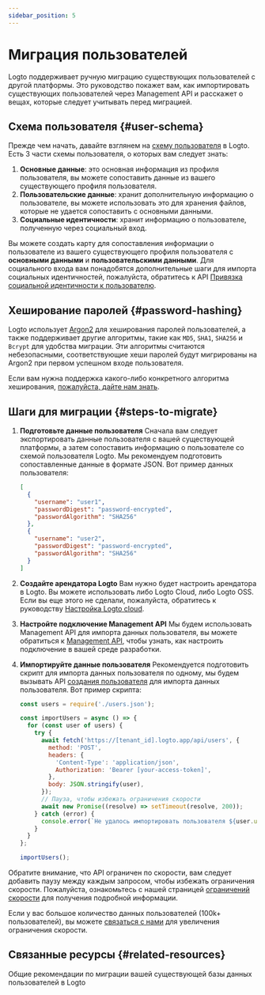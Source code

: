 ```yaml
---
sidebar_position: 5
---
```


# Миграция пользователей

Logto поддерживает ручную миграцию существующих пользователей с другой платформы. Это руководство покажет вам, как импортировать существующих пользователей через Management API и расскажет о вещах, которые следует учитывать перед миграцией.

## Схема пользователя \{#user-schema}

Прежде чем начать, давайте взглянем на [схему пользователя](/user-management/user-data/#user-profile) в Logto. Есть 3 части схемы пользователя, о которых вам следует знать:

1. **Основные данные**: это основная информация из профиля пользователя, вы можете сопоставить данные из вашего существующего профиля пользователя.
2. **Пользовательские данные**: хранит дополнительную информацию о пользователе, вы можете использовать это для хранения файлов, которые не удается сопоставить с основными данными.
3. **Социальные идентичности**: хранит информацию о пользователе, полученную через социальный вход.

Вы можете создать карту для сопоставления информации о пользователе из вашего существующего профиля пользователя с **основными данными** и **пользовательскими данными**. Для социального входа вам понадобятся дополнительные шаги для импорта социальных идентичностей, пожалуйста, обратитесь к API [Привязка социальной идентичности к пользователю](https://openapi.logto.io/operation/operation-createuseridentity).

## Хеширование паролей \{#password-hashing}

Logto использует [Argon2](https://en.wikipedia.org/wiki/Argon2) для хеширования паролей пользователей, а также поддерживает другие алгоритмы, такие как `MD5`, `SHA1`, `SHA256` и `Bcrypt` для удобства миграции. Эти алгоритмы считаются небезопасными, соответствующие хеши паролей будут мигрированы на Argon2 при первом успешном входе пользователя.

Если вам нужна поддержка какого-либо конкретного алгоритма хеширования, [пожалуйста, дайте нам знать](https://logto.io/contact).

## Шаги для миграции \{#steps-to-migrate}

1.  **Подготовьте данные пользователя**
    Сначала вам следует экспортировать данные пользователя с вашей существующей платформы, а затем сопоставить информацию о пользователе со схемой пользователя Logto. Мы рекомендуем подготовить сопоставленные данные в формате JSON. Вот пример данных пользователя:

    ```json
    [
      {
        "username": "user1",
        "passwordDigest": "password-encrypted",
        "passwordAlgorithm": "SHA256"
      },
      {
        "username": "user2",
        "passwordDigest": "password-encrypted",
        "passwordAlgorithm": "SHA256"
      }
    ]
    ```

2.  **Создайте арендатора Logto**
    Вам нужно будет настроить арендатора в Logto. Вы можете использовать либо Logto Cloud, либо Logto OSS. Если вы еще этого не сделали, пожалуйста, обратитесь к руководству [Настройка Logto cloud](/introduction/set-up-logto-cloud/#create-logto-tenant).
3.  **Настройте подключение Management API**
    Мы будем использовать Management API для импорта данных пользователя, вы можете обратиться к [Management API](/integrate-logto/interact-with-management-api), чтобы узнать, как настроить подключение в вашей среде разработки.
4.  **Импортируйте данные пользователя**
    Рекомендуется подготовить скрипт для импорта данных пользователя по одному, мы будем вызывать API [создания пользователя](https://openapi.logto.io/operation/operation-createuser) для импорта данных пользователя. Вот пример скрипта:

    ```jsx
    const users = require('./users.json');

    const importUsers = async () => {
      for (const user of users) {
        try {
          await fetch('https://[tenant_id].logto.app/api/users', {
            method: 'POST',
            headers: {
              'Content-Type': 'application/json',
              Authorization: 'Bearer [your-access-token]',
            },
            body: JSON.stringify(user),
          });
          // Пауза, чтобы избежать ограничения скорости
          await new Promise((resolve) => setTimeout(resolve, 200));
        } catch (error) {
          console.error(`Не удалось импортировать пользователя ${user.username}: ${error.message}`);
        }
      }
    };

    importUsers();
    ```

Обратите внимание, что API ограничен по скорости, вам следует добавить паузу между каждым запросом, чтобы избежать ограничения скорости. Пожалуйста, ознакомьтесь с нашей страницей [ограничений скорости](/integrate-logto/interact-with-management-api/#rate-limit) для получения подробной информации.

Если у вас большое количество данных пользователей (100k+ пользователей), вы можете [связаться с нами](https://logto.io/contact) для увеличения ограничения скорости.

## Связанные ресурсы \{#related-resources}

<Url href="https://blog.logto.io/general-migration-guide">
  Общие рекомендации по миграции вашей существующей базы данных пользователей в Logto
</Url>
